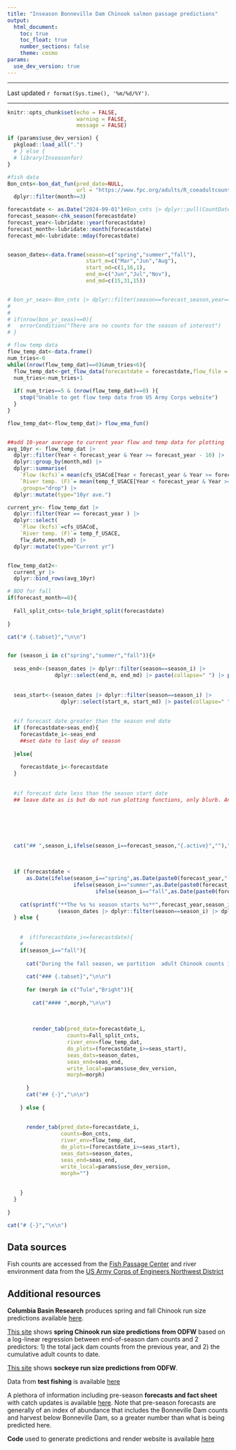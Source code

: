 ```yaml
---
title: "Inseason Bonneville Dam Chinook salmon passage predictions"
output:
  html_document: 
    toc: true
    toc_float: true
    number_sections: false
    theme: cosmo
params:
  use_dev_version: true
---
```


```{=html}
<script>
$(document).ready(function() {
$head = $('#header');
$head.prepend('<img src=\"https://privatelands.wdfw.wa.gov/wdfwlogo_clrnotxt.png"\" style=\"float: right;width: 150px;\"/>')
});
</script>
```

------------------------------------------------------------------------

Last updated `r format(Sys.time(), '%m/%d/%Y')`.

------------------------------------------------------------------------

```r
knitr::opts_chunk$set(echo = FALSE,
                      warning = FALSE,
                      message = FALSE)

if (params$use_dev_version) {
  pkgload::load_all(".")
  # } else {
  # library(Inseasonfor)
}


```

```r
#fish data
Bon_cnts<-bon_dat_fun(pred_date=NULL,
                      url = "https://www.fpc.org/adults/R_coeadultcount_runsum") |> 
  dplyr::filter(month>=3)

forecastdate <- as.Date("2024-09-01")#Bon_cnts |> dplyr::pull(CountDate) |>  max()#
forecast_season<-chk_season(forecastdate)
forecast_year<-lubridate::year(forecastdate)
forecast_month<-lubridate::month(forecastdate)
forecast_md<-lubridate::mday(forecastdate)


season_dates<-data.frame(season=c("spring","summer","fall"),
                         start_m=c("Mar","Jun","Aug"),
                         start_md=c(1,16,1),
                         end_m=c("Jun","Jul","Nov"),
                         end_md=c(15,31,15))


# bon_yr_seas<-Bon_cnts |> dplyr::filter(season==forecast_season,year==forecast_year)
# 
# 
# if(nrow(bon_yr_seas)==0){
#   errorCondition("There are no counts for the season of interest")
# }

# flow temp data
flow_temp_dat<-data.frame()
num_tries<-0
while((nrow(flow_temp_dat)==0)&num_tries<6){
  flow_temp_dat<-get_flow_data(forecastdate = forecastdate,flow_file = NULL) 
  num_tries<-num_tries+1
  
  if( num_tries==5 & (nrow(flow_temp_dat)==0) ){
    stop("Unable to get flow temp data from US Army Corps website")
  }
}

flow_temp_dat<-flow_temp_dat|> flow_ema_fun()


##add 10-year average to current year flow and temp data for plotting
avg_10yr <- flow_temp_dat |> 
  dplyr::filter(Year < forecast_year & Year >= forecast_year - 10) |> 
  dplyr::group_by(month,md) |> 
  dplyr::summarise(
    `Flow (kcfs)`= mean(cfs_USACoE[Year < forecast_year & Year >= forecast_year - 10], na.rm = TRUE),
    `River temp. (F)`= mean(temp_f_USACE[Year < forecast_year & Year >= forecast_year - 10], na.rm = TRUE),
    .groups="drop") |> 
  dplyr::mutate(type="10yr ave.")

current_yr<- flow_temp_dat |> 
  dplyr::filter(Year == forecast_year ) |> 
  dplyr::select(
    `Flow (kcfs)`=cfs_USACoE,
    `River temp. (F)`= temp_f_USACE,
    flw_date,month,md) |> 
  dplyr::mutate(type="Current yr")


flow_temp_dat2<-
  current_yr |> 
  dplyr::bind_rows(avg_10yr)

# BDO for fall
if(forecast_month>=8){
  
  Fall_split_cnts<-tule_bright_split(forecastdate)
  
}


```






```r
cat("# {.tabset}","\n\n")


for (season_i in c("spring","summer","fall")){#
  
  seas_end<-(season_dates |> dplyr::filter(season==season_i) |> 
               dplyr::select(end_m, end_md) |> paste(collapse=" ") |> paste(forecast_year,collapse=",") |> lubridate::mdy())
  
  
  seas_start<-(season_dates |> dplyr::filter(season==season_i) |> 
                 dplyr::select(start_m, start_md) |> paste(collapse=" ") |> paste(forecast_year,collapse=",") |> lubridate::mdy())
  
  
  #if forecast date greater than the season end date
  if (forecastdate>seas_end){
    forecastdate_i<-seas_end
    ##set date to last day of season
    
  }else{
    
    forecastdate_i<-forecastdate
  }
  
  
  #if forecast date less than the season start date
  ## leave date as is but do not run plotting functions, only blurb. Another option would be to show last years' results in this case. 
  
  
  
  
  
  
  cat("## ",season_i,ifelse(season_i==forecast_season,"{.active}",""),"\n\n")
  
  
  
  if (forecastdate <
      as.Date(ifelse(season_i=="spring",as.Date(paste0(forecast_year,"-03-01")),
                     ifelse(season_i=="summer",as.Date(paste0(forecast_year,"-06-16")),
                            ifelse(season_i=="fall",as.Date(paste0(forecast_year,"-08-01"))))))){
    
    cat(sprintf("**The %s %s season starts %s**",forecast_year,season_i,
                (season_dates |> dplyr::filter(season==season_i) |> dplyr::select(start_m,start_md) |> paste(collapse=" "))),"\n\n")
  } else {
    
    
    #  if(forecastdate_i<=forecastdate){
    #    
    if(season_i=="fall"){
      
      cat("During the fall season, we partition  adult Chinook counts into bright adults, tule adults, and tule stubbies based on a visual assessment of the number of fish of each class passing the dam during two hours of the day. These visual assignments are subject to error and are a tool for inseason forecasting but not post-season run reconstruction. The predictions below are based on these visual assesments.","\n\n")
      
      cat("### {.tabset}","\n\n")
      
      for (morph in c("Tule","Bright")){
        
        cat("#### ",morph,"\n\n")
        
        
        
        render_tab(pred_date=forecastdate_i,
                   counts=Fall_split_cnts,
                   river_env=flow_temp_dat,
                   do_plots=(forecastdate_i>=seas_start),
                   seas_dats=season_dates,
                   seas_end=seas_end,
                   write_local=params$use_dev_version,
                   morph=morph)
        
      }
      cat("## {-}","\n\n")
      
    } else {
      
      
      render_tab(pred_date=forecastdate_i,
                 counts=Bon_cnts,
                 river_env=flow_temp_dat,
                 do_plots=(forecastdate_i>=seas_start),
                 seas_dats=season_dates,
                 seas_end=seas_end,
                 write_local=params$use_dev_version,
                 morph="")
      
      
    }
  }
  
}

cat("# {-}","\n\n")
```


## Data sources

Fish counts are accessed from the [Fish Passage Center](https://www.fpc.org) and river environment data from the [US Army Corps of Engineers Northwest District](https://www.nwd-wc.usace.army.mil/dd/common/dataquery/www/?k=bonneville)

## Additional resources

**Columbia Basin Research** produces spring and fall Chinook run size predictions available [here](https://www.cbr.washington.edu/inseason/adult).

[This site](https://oscrpapps.shinyapps.io/TAC-Inseason-Preds-sh/) shows **spring Chinook run size predictions from ODFW** based on a log-linear regression between end-of-season dam counts and 2 predictors: 1) the total jack dam counts from the previous year, and 2) the cumulative adult counts to date.

[This site](https://oscrpapps.shinyapps.io/tac-inseason-preds-sox/) shows **sockeye run size predictions from ODFW**.


Data from **test fishing** is available [here](https://wdfw.wa.gov/fishing/management/columbia-river/research/test-fishing)

A plethora of information including pre-season **forecasts and fact sheet** with catch updates is available [here](https://wdfw.wa.gov/fishing/management/columbia-river/compact). Note that pre-season forecasts are generally of an index of abundance that includes the Bonneville Dam counts and harvest below Bonneville Dam, so a greater number than what is being predicted here.

**Code** used to generate predictions and render website is available [here](https://github.com/wdfw-fp/Inseasonfor)
